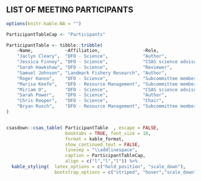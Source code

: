 ## LIST OF MEETING PARTICIPANTS {-}
<!--
[Mandatory.
The list is to include the name of each participant and their affiliation.]
-->


```r

options(knitr.kable.NA = "")

ParticipantTableCap <- "Participants"

ParticipantTable <- tibble::tribble( 
    ~Name,            ~Affiliation,                ~Role,
    "Jaclyn Cleary",  "DFO - Science",             "Author",
    "Jessica Finney", "DFO - Science",             "CSAS science advisor",
    "Sarah Hawkshaw", "DFO - Science",             "Reviewer",
    "Samuel Johnson", "Landmark Fishery Research", "Author",
    "Roger Kanno",    "DFO - Science",             "Subcommittee member",
    "Marisa Keefe",   "DFO - Resource Management", "Subcommittee member",
    "Miriam O",       "DFO - Science",             "CSAS science advisor",
    "Sarah Power",    "DFO - Science",             "Author",   
    "Chris Rooper",   "DFO - Science",             "Chair",
    "Bryan Rusch",    "DFO - Resource Management", "Subcommittee member",
)


csasdown::csas_table( ParticipantTable  , escape = FALSE,
                      booktabs = TRUE, font_size = 10,
                      format = kable_format,
                      show_continued_text = FALSE,
                      linesep = "\\addlinespace",
                      caption = ParticipantTableCap,
                      align = c("l","l","l")) %>%
  kable_styling(  latex_options = c("hold_position", "scale_down"),
                  bootstrap_options = c("striped", "hover","scale_down"))


```

\clearpage